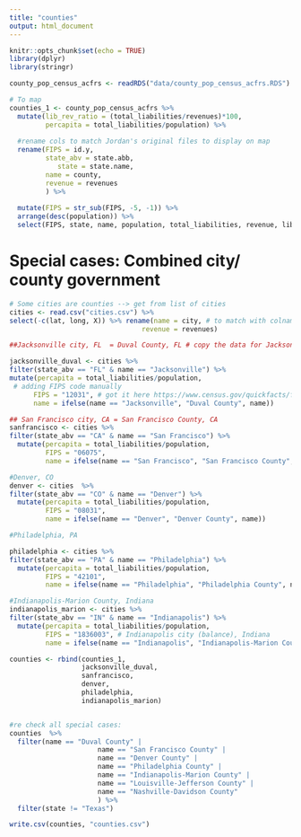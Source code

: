 ```yaml
---
title: "counties"
output: html_document
---
```


```r
knitr::opts_chunk$set(echo = TRUE)
library(dplyr)
library(stringr)
```

```r
county_pop_census_acfrs <- readRDS("data/county_pop_census_acfrs.RDS")

# To map
counties_1 <- county_pop_census_acfrs %>% 
  mutate(lib_rev_ratio = (total_liabilities/revenues)*100,
         percapita = total_liabilities/population) %>% 
  
  #rename cols to match Jordan's original files to display on map
  rename(FIPS = id.y, 
         state_abv = state.abb,  
            state = state.name,
         name = county,
         revenue = revenues
         ) %>%
  
  mutate(FIPS = str_sub(FIPS, -5, -1)) %>% 
  arrange(desc(population)) %>% 
  select(FIPS, state, name, population, total_liabilities, revenue, lib_rev_ratio, percapita, state_abv) %>% arrange(desc(population)) 

```

# Special cases: Combined city/ county government
```r
# Some cities are counties --> get from list of cities
cities <- read.csv("cities.csv") %>% 
select(-c(lat, long, X)) %>% rename(name = city, # to match with colnames in counties file
                                 revenue = revenues) 

##Jacksonville city, FL  = Duval County, FL # copy the data for Jacksonville city, FL to a new row in the County data for Duval County, FL

jacksonville_duval <- cities %>% 
filter(state_abv == "FL" & name == "Jacksonville") %>% 
mutate(percapita = total_liabilities/population,
 # adding FIPS code manually
      FIPS = "12031", # got it here https://www.census.gov/quickfacts/fact/table/duvalcountyflorida,US/PST045221
      name = ifelse(name == "Jacksonville", "Duval County", name))

## San Francisco city, CA = San Francisco County, CA
sanfrancisco <- cities %>% 
filter(state_abv == "CA" & name == "San Francisco") %>% 
  mutate(percapita = total_liabilities/population, 
         FIPS = "06075",
         name = ifelse(name == "San Francisco", "San Francisco County", name))

```


```r
#Denver, CO
denver <- cities  %>% 
filter(state_abv == "CO" & name == "Denver") %>% 
  mutate(percapita = total_liabilities/population, 
         FIPS = "08031", 
         name = ifelse(name == "Denver", "Denver County", name)) 

```


```r
#Philadelphia, PA

philadelphia <- cities %>% 
filter(state_abv == "PA" & name == "Philadelphia") %>% 
  mutate(percapita = total_liabilities/population, 
         FIPS = "42101", 
         name = ifelse(name == "Philadelphia", "Philadelphia County", name))
```

```r
#Indianapolis-Marion County, Indiana
indianapolis_marion <- cities %>% 
filter(state_abv == "IN" & name == "Indianapolis") %>% 
  mutate(percapita = total_liabilities/population, 
         FIPS = "1836003", # Indianapolis city (balance), Indiana
         name = ifelse(name == "Indianapolis", "Indianapolis-Marion County", ""))
```


```r
counties <- rbind(counties_1, 
                  jacksonville_duval, 
                  sanfrancisco,
                  denver,
                  philadelphia,
                  indianapolis_marion) 


#re check all special cases: 
counties  %>% 
  filter(name == "Duval County" |
                      name == "San Francisco County" |
                      name == "Denver County" |
                      name == "Philadelphia County" |
                      name == "Indianapolis-Marion County" |
                      name == "Louisville-Jefferson County" |
                      name == "Nashville-Davidson County"
                      ) %>% 
  filter(state != "Texas")

write.csv(counties, "counties.csv")
```

